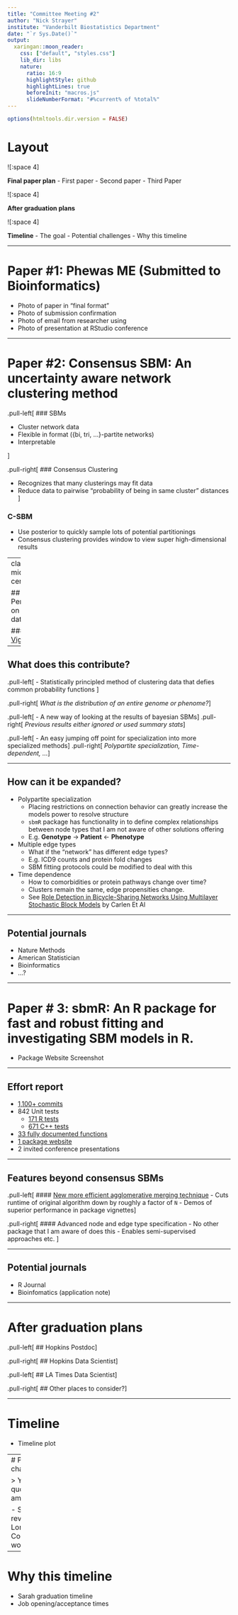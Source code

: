 ```yaml
---
title: "Committee Meeting #2"
author: "Nick Strayer"
institute: "Vanderbilt Biostatistics Department"
date: "`r Sys.Date()`"
output:
  xaringan::moon_reader:
    css: ["default", "styles.css"]
    lib_dir: libs
    nature:
      ratio: 16:9
      highlightStyle: github
      highlightLines: true
      beforeInit: "macros.js"
      slideNumberFormat: "#%current% of %total%"
---
```



```r
options(htmltools.dir.version = FALSE)
```

# Layout

![:space 4]

__Final paper plan__ 
- First paper
- Second paper
- Third Paper

![:space 4]

__After graduation plans__


![:space 4]

__Timeline__
- The goal
- Potential challenges
- Why this timeline
 


---

# Paper \#1: Phewas ME (Submitted to Bioinformatics)

- Photo of paper in "final format"
- Photo of submission confirmation
- Photo of email from researcher using 
- Photo of presentation at RStudio conference

---

# Paper \#2: Consensus SBM: An uncertainty aware network clustering method


.pull-left[
### SBMs

- Cluster network data
- Flexible in format ({bi, tri, ...}-partite networks)
- Interpretable

]

.pull-right[
### Consensus Clustering

- Recognizes that many clusterings may fit data
- Reduce data to pairwise "probability of being in same cluster" distances
]

### C-SBM
- Use posterior to quickly sample lots of potential partitionings
- Consensus clustering provides window to view super high-dimensional results

---
class: middle, center

## Performance on simulated data

### [`sbmR` Vignette](http://nickstrayer.me/sbmR/articles/sampling_from_posterior.html)

---

## What does this contribute?

.pull-left[
- Statistically principled method of clustering data that defies common probability functions 
]

.pull-right[
_What is the distribution of an entire genome or phenome?_
]


.pull-left[
- A new way of looking at the results of bayesian SBMs
]
.pull-right[
_Previous results either ignored or used summary stats_
]

  
.pull-left[
- An easy jumping off point for specialization into more specialized methods
]
.pull-right[
_Polypartite specialization, Time-dependent, ..._
]


---

## How can it be expanded?

- Polypartite specialization
  - Placing restrictions on connection behavior can greatly increase the models power to resolve structure
  - `sbmR` package has functionality in to define complex relationships between node types that I am not aware of other solutions offering
  - E.g. __Genotype__ $\to$ __Patient__ $\leftarrow$ __Phenotype__ 
  
- Multiple edge types
  - What if the "network" has different edge types? 
  - E.g. ICD9 counts and protein fold changes
  - SBM fitting protocols could be modified to deal with this
  
  
- Time dependence
  - How to comorbidities or protein pathways change over time?
  - Clusters remain the same, edge propensities change. 
  - See [Role Detection in Bicycle-Sharing Networks Using Multilayer Stochastic Block Models](https://arxiv.org/abs/1908.09440) by Carlen Et Al
  

  

---

## Potential journals

- Nature Methods
- American Statistician
- Bioinformatics
- ...?


---


# Paper \# 3: sbmR: An R package for fast and robust fitting and investigating SBM models in R.

- Package Website Screenshot

---

## Effort report

- [1,100+ commits](https://github.com/nstrayer/sbmR/commits/master)
- 842 Unit tests
  - [171 R tests](https://github.com/nstrayer/sbmR/tree/master/tests/testthat)
  - [671 C++ tests](https://github.com/nstrayer/sbmR/tree/master/src/cpp_tests)
- [33 fully documented functions](http://nickstrayer.me/sbmR/reference/index.html)
- [1 package website](http://nickstrayer.me/sbmR)
- 2 invited conference presentations


---

## Features beyond consensus SBMs

.pull-left[
#### [New more efficient agglomerative merging technique](http://nickstrayer.me/sbmR/articles/agglomerative_merging.html)
- Cuts runtime of original algorithm down by roughly a factor of `N`
- Demos of superior performance in package vignettes
]

.pull-right[
#### Advanced node and edge type specification
- No other package that I am aware of does this
- Enables semi-supervised approaches etc. 
]
  


---

## Potential journals

- R Journal
- Bioinfomatics (application note)

---

# After graduation plans

.pull-left[
## Hopkins Postdoc
]

.pull-right[
## Hopkins Data Scientist
]


.pull-left[
## LA Times Data Scientist
]

.pull-right[
## Other places to consider?
]

---

# Timeline

- Timeline plot



---
# Potential challenges

> Yaomin quote about ambition


- Slow reviews
- Long edits
- Collaboration work


---
# Why this timeline

- Sarah graduation timeline
- Job opening/acceptance times
